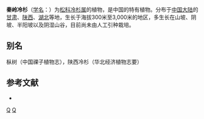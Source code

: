 {{Speciesbox 
| genus = Abies
| species = chensiensis
| image = Abies chensiensis - Botanischer Garten Freiburg - DSC06478.jpg
| status = NE
| status_system = IUCN3.1
| authority = Van Tiegh.
}}
'''秦岭冷杉'''（[[学名|学名]]：{{lang|la|''Abies chensiensis''}}）为[[松科|松科]][[冷杉属|冷杉属]]的植物，是中国的特有植物。分布于[[中国大陆|中国大陆]]的[[甘肃|甘肃]]、[[陕西|陕西]]、[[湖北|湖北]]等地，生长于海拔300米至3,000米的地区，多生长在山坡、阴坡、半阳坡以及阴湿山谷，目前尚未由人工引种栽培。

== 别名 ==
枞树（中国祼子植物志），陕西冷杉（华北经济植物志要）

== 参考文献 ==
<div class="references-small">
* {{cite web| url =http://www.bioinfo.cn/db05/KmzwSpecies.php?action=view&id=16815| title =秦岭冷杉| work =《中国高等植物数据库全库》| publisher =中国科学院微生物研究所| author =昆明植物研究所| accessdate =2009-02-25| deadurl =yes| archiveurl =https://web.archive.org/web/20160305091724/http://www.bioinfo.cn/db05/KmzwSpecies.php?action=view&id=16815| archivedate =2016-03-05}}
</div>
{{Taxonbar|from=Q2233487}}

[[Category:冷杉属|Q]]
[[Category:中國國家二級保護植物|Q]]